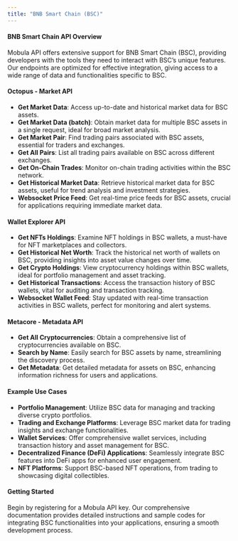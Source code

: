 ```yaml
---
title: "BNB Smart Chain (BSC)"
---
```


#### BNB Smart Chain API Overview

Mobula API offers extensive support for BNB Smart Chain (BSC), providing developers with the tools they need to interact with BSC’s unique features. Our endpoints are optimized for effective integration, giving access to a wide range of data and functionalities specific to BSC.

#### Octopus - Market API

- **Get Market Data**: Access up-to-date and historical market data for BSC assets.
- **Get Market Data (batch)**: Obtain market data for multiple BSC assets in a single request, ideal for broad market analysis.
- **Get Market Pair**: Find trading pairs associated with BSC assets, essential for traders and exchanges.
- **Get All Pairs**: List all trading pairs available on BSC across different exchanges.
- **Get On-Chain Trades**: Monitor on-chain trading activities within the BSC network.
- **Get Historical Market Data**: Retrieve historical market data for BSC assets, useful for trend analysis and investment strategies.
- **Websocket Price Feed**: Get real-time price feeds for BSC assets, crucial for applications requiring immediate market data.

#### Wallet Explorer API

- **Get NFTs Holdings**: Examine NFT holdings in BSC wallets, a must-have for NFT marketplaces and collectors.
- **Get Historical Net Worth**: Track the historical net worth of wallets on BSC, providing insights into asset value changes over time.
- **Get Crypto Holdings**: View cryptocurrency holdings within BSC wallets, ideal for portfolio management and asset tracking.
- **Get Historical Transactions**: Access the transaction history of BSC wallets, vital for auditing and transaction tracking.
- **Websocket Wallet Feed**: Stay updated with real-time transaction activities in BSC wallets, perfect for monitoring and alert systems.

#### Metacore - Metadata API

- **Get All Cryptocurrencies**: Obtain a comprehensive list of cryptocurrencies available on BSC.
- **Search by Name**: Easily search for BSC assets by name, streamlining the discovery process.
- **Get Metadata**: Get detailed metadata for assets on BSC, enhancing information richness for users and applications.

#### Example Use Cases

- **Portfolio Management**: Utilize BSC data for managing and tracking diverse crypto portfolios.
- **Trading and Exchange Platforms**: Leverage BSC market data for trading insights and exchange functionalities.
- **Wallet Services**: Offer comprehensive wallet services, including transaction history and asset management for BSC.
- **Decentralized Finance (DeFi) Applications**: Seamlessly integrate BSC features into DeFi apps for enhanced user engagement.
- **NFT Platforms**: Support BSC-based NFT operations, from trading to showcasing digital collectibles.

#### Getting Started

Begin by registering for a Mobula API key. Our comprehensive documentation provides detailed instructions and sample codes for integrating BSC functionalities into your applications, ensuring a smooth development process.

